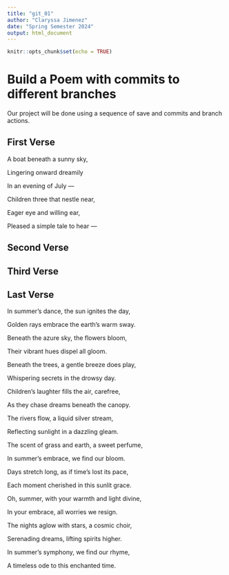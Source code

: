 ```yaml
---
title: "git_01"
author: "Claryssa Jimenez"
date: "Spring Semester 2024"
output: html_document
---
```


```r
knitr::opts_chunk$set(echo = TRUE)
```
# Build a Poem with commits to different branches
Our project will be done using a sequence of save and commits and branch actions.
<!-- Do not modify or change any text in "!--" bracketed areas such as this --- these are instructions to
you, if you change any of this the git program will notice it and compromise your git merging strategy !-->

## First Verse 
<!--Put the first five lines of a poem by Lewis Carrol in this section!-->

A boat beneath a sunny sky,

Lingering onward dreamily

In an evening of July —


Children three that nestle near,

Eager eye and willing ear,

Pleased a simple tale to hear —


## Second Verse
<!--Put the first five lines of a poem by Robert Frost here!-->

## Third Verse
<!--Put the first two verses of The Walrus and the Carpenter here!-->

## Last Verse
<!--Put a short poem you created using chatGPT of 20 to 30 lines,here!-->

In summer's dance, the sun ignites the day,

Golden rays embrace the earth's warm sway.

Beneath the azure sky, the flowers bloom,

Their vibrant hues dispel all gloom.

Beneath the trees, a gentle breeze does play,

Whispering secrets in the drowsy day.

Children's laughter fills the air, carefree,

As they chase dreams beneath the canopy.

The rivers flow, a liquid silver stream,

Reflecting sunlight in a dazzling gleam.

The scent of grass and earth, a sweet perfume,

In summer's embrace, we find our bloom.

Days stretch long, as if time's lost its pace,

Each moment cherished in this sunlit grace.

Oh, summer, with your warmth and light divine,

In your embrace, all worries we resign.


The nights aglow with stars, a cosmic choir,

Serenading dreams, lifting spirits higher.

In summer's symphony, we find our rhyme,

A timeless ode to this enchanted time.
